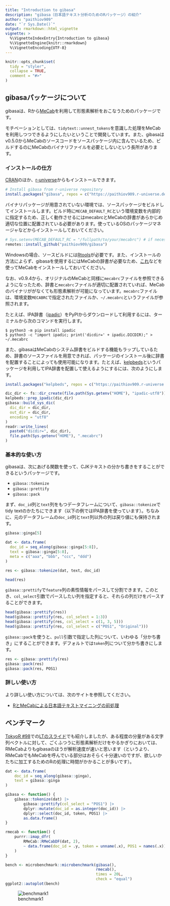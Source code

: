 ```yaml
---
title: "Introduction to gibasa"
description: "gibasa（日本語テキスト分析のためのRパッケージ）の紹介"
author: "paithiov909"
date: "`r Sys.Date()`"
output: rmarkdown::html_vignette
vignette: >
  %\VignetteIndexEntry{Introduction to gibasa}
  %\VignetteEngine{knitr::rmarkdown}
  %\VignetteEncoding{UTF-8}
---
```


```r
knitr::opts_chunk$set(
  tidy = "styler",
  collapse = TRUE,
  comment = "#>"
)
```

## gibasaパッケージについて

gibasaは、Rから[MeCab](https://taku910.github.io/mecab/)を利用して形態素解析をおこなうためのパッケージです。

モチベーションとしては、`tidytext::unnest_tokens`を意識した処理をMeCabを利用しつつできるようにしたいということで開発しています。また、gibasaはv0.5.0からMeCabのソースコードをソースパッケージ内に含んでいるため、ビルドするのにMeCabのバイナリファイルを必要としないという長所があります。

### インストールの仕方

[CRAN](https://cran.r-project.org/package=gibasa)のほか、[r-universe](https://paithiov909.r-universe.dev/gibasa)からもインストールできます。

```r
# Install gibasa from r-universe repository
install.packages("gibasa", repos = c("https://paithiov909.r-universe.dev", "https://cloud.r-project.org"))
```

バイナリパッケージが用意されていない環境では、ソースパッケージをビルドしてインストールします。ビルド時に`MECAB_DEFAULT_RC`という環境変数を内部的に指定するため、正しく動作させるにはmecabrcとMeCabの辞書があらかじめ適切な位置に配置されている必要があります。使っているOSのパッケージマネージャなどからインストールしておいてください。

```r
# Sys.setenv(MECAB_DEFAULT_RC = "/fullpath/to/your/mecabrc") # if necessary
remotes::install_github("paithiov909/gibasa")
```

Windowsの場合、ソースビルドには[Rtools](https://cran.r-project.org/bin/windows/Rtools/)が必要です。また、インストールの方法によらず、gibasaを使用するにはMeCabの辞書が必要なため、[これ](https://github.com/ikegami-yukino/mecab/releases/tag/v0.996.2)などを使ってMeCabをインストールしておいてください。

なお、v0.9.4から、オリジナルのMeCabと同様に`mecabrc`ファイルを参照できるようになったため、辞書と`mecabrc`ファイルが適切に配置されていれば、MeCabのバイナリががなくても形態素解析が可能になっています。`mecabrc`ファイルは、環境変数`MECABRC`で指定されたファイルか、`~/.mecabrc`というファイルが参照されます。

たとえば、IPA辞書（[ipadic](https://pypi.org/project/ipadic/)）をPyPIからダウンロードして利用するには、ターミナルから次のコマンドを実行します。

```shell
$ python3 -m pip install ipadic
$ python3 -c "import ipadic; print('dicdir=' + ipadic.DICDIR);" > ~/.mecabrc
```

また、gibasaはMeCabのシステム辞書をビルドする機能もラップしているため、辞書のソースファイルを用意できれば、パッケージのインストール後に辞書を配置することによっても使用可能になります。たとえば、[kelpbeds](https://paithiov909.r-universe.dev/kelpbeds)というパッケージを利用してIPA辞書を配置して使えるようにするには、次のようにします。

```r
install.packages("kelpbeds", repos = c("https://paithiov909.r-universe.dev", "https://cran.r-project.org"))

dic_dir <- fs::dir_create(file.path(Sys.getenv("HOME"), "ipadic-utf8"))
kelpbeds::prep_ipadic(dic_dir)
gibasa::build_sys_dic(
  dic_dir = dic_dir,
  out_dir = dic_dir,
  encoding = "utf8"
)
readr::write_lines(
  paste0("dicdir=", dic_dir),
  file.path(Sys.getenv("HOME"), ".mecabrc")
)
```

### 基本的な使い方

gibasaは、次にあげる関数を使って、CJKテキストの分かち書きをすることができるというパッケージです。

- `gibasa::tokenize`
- `gibasa::prettify`
- `gibasa::pack`

まず、`doc_id`列と`text`列をもつデータフレームについて、`gibasa::tokenize`でtidy textのかたちにできます（以下の例ではIPA辞書を使っています）。ちなみに、元のデータフレームの`doc_id`列と`text`列以外の列は戻り値にも保持されます。

```r
gibasa::ginga[5]

dat <- data.frame(
  doc_id = seq_along(gibasa::ginga[5:8]),
  text = gibasa::ginga[5:8],
  meta = c("aaa", "bbb", "ccc", "ddd")
)

res <- gibasa::tokenize(dat, text, doc_id)

head(res)
```

`gibasa::prettify`で`feature`列の素性情報をパースして分割できます。このとき、`col_select`引数でパースしたい列を指定すると、それらの列だけをパースすることができます。

```r
head(gibasa::prettify(res))
head(gibasa::prettify(res, col_select = 1:3))
head(gibasa::prettify(res, col_select = c(1, 3, 5)))
head(gibasa::prettify(res, col_select = c("POS1", "Original")))
```

`gibasa::pack`を使うと、`pull`引数で指定した列について、いわゆる「分かち書き」にすることができます。デフォルトでは`token`列について分かち書きにします。

```r
res <- gibasa::prettify(res)
gibasa::pack(res)
gibasa::pack(res, POS1)
```

### 詳しい使い方

より詳しい使い方については、次のサイトを参照してください。

- [RとMeCabによる日本語テキストマイニングの前処理](https://paithiov909.github.io/textmining-ja/)

## ベンチマーク

[TokyoR #98](https://tokyor.connpass.com/event/244200/)での[LTのスライド](https://paithiov909.github.io/shiryo/gibasa/#11)でも紹介しましたが、ある程度の分量がある文字列ベクトルに対して、ごくふつうに形態素解析だけをやるかぎりにおいては、RMeCabよりもgibasaのほうが解析速度が速いと思います（というより、RMeCabでもMeCabを呼んでいる部分はおそらく十分速いのですが、欲しいかたちに加工するためのRの処理に時間がかかることが多いです）。

```r
dat <- data.frame(
    doc_id = seq_along(gibasa::ginga),
    text = gibasa::ginga
)

gibasa <- function() {
    gibasa::tokenize(dat) |>
        gibasa::prettify(col_select = "POS1") |>
        dplyr::mutate(doc_id = as.integer(doc_id)) |>
        dplyr::select(doc_id, token, POS1) |>
        as.data.frame()
}

rmecab <- function() {
    purrr::imap_dfr(
        RMeCab::RMeCabDF(dat, 2),
        ~ data.frame(doc_id = .y, token = unname(.x), POS1 = names(.x))
    )
}

bench <- microbenchmark::microbenchmark(gibasa(),
                                        rmecab(),
                                        times = 20L,
                                        check = "equal")
ggplot2::autoplot(bench)
```

![benchmark1](https://rawcdn.githack.com/paithiov909/gibasa/7a3c17e807c3dda473f79f11b539a3e446e3ae6a/man/figures/benchmark1.png)
